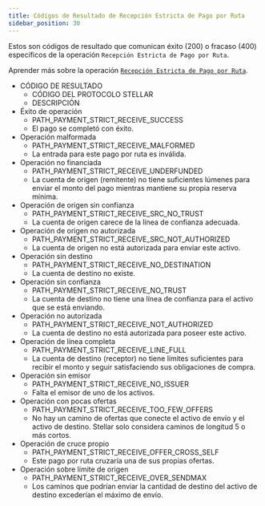 ```yaml
---
title: Códigos de Resultado de Recepción Estricta de Pago por Ruta
sidebar_position: 30
---
```



Estos son códigos de resultado que comunican éxito (200) o fracaso (400) específicos de la operación `Recepción Estricta de Pago por Ruta`.

Aprender más sobre la operación [`Recepción Estricta de Pago por Ruta`](../../../../../../../learn/fundamentals/transactions/list-of-operations.mdx#path-payment-strict-receive).

<AttributeTable>

- CÓDIGO DE RESULTADO
  - CÓDIGO DEL PROTOCOLO STELLAR
  - DESCRIPCIÓN
- Éxito de operación
  - PATH_PAYMENT_STRICT_RECEIVE_SUCCESS
  - El pago se completó con éxito.
- Operación malformada
  - PATH_PAYMENT_STRICT_RECEIVE_MALFORMED
  - La entrada para este pago por ruta es inválida.
- Operación no financiada
  - PATH_PAYMENT_STRICT_RECEIVE_UNDERFUNDED
  - La cuenta de origen (remitente) no tiene suficientes lúmenes para enviar el monto del pago mientras mantiene su propia reserva mínima.
- Operación de origen sin confianza
  - PATH_PAYMENT_STRICT_RECEIVE_SRC_NO_TRUST
  - La cuenta de origen carece de la línea de confianza adecuada.
- Operación de origen no autorizada
  - PATH_PAYMENT_STRICT_RECEIVE_SRC_NOT_AUTHORIZED
  - La cuenta de origen no está autorizada para enviar este activo.
- Operación sin destino
  - PATH_PAYMENT_STRICT_RECEIVE_NO_DESTINATION
  - La cuenta de destino no existe.
- Operación sin confianza
  - PATH_PAYMENT_STRICT_RECEIVE_NO_TRUST
  - La cuenta de destino no tiene una línea de confianza para el activo que se está enviando.
- Operación no autorizada
  - PATH_PAYMENT_STRICT_RECEIVE_NOT_AUTHORIZED
  - La cuenta de destino no está autorizada para poseer este activo.
- Operación de línea completa
  - PATH_PAYMENT_STRICT_RECEIVE_LINE_FULL
  - La cuenta de destino (receptor) no tiene límites suficientes para recibir el monto y seguir satisfaciendo sus obligaciones de compra.
- Operación sin emisor
  - PATH_PAYMENT_STRICT_RECEIVE_NO_ISSUER
  - Falta el emisor de uno de los activos.
- Operación con pocas ofertas
  - PATH_PAYMENT_STRICT_RECEIVE_TOO_FEW_OFFERS
  - No hay un camino de ofertas que conecte el activo de envío y el activo de destino. Stellar solo considera caminos de longitud 5 o más cortos.
- Operación de cruce propio
  - PATH_PAYMENT_STRICT_RECEIVE_OFFER_CROSS_SELF
  - Este pago por ruta cruzaría una de sus propias ofertas.
- Operación sobre límite de origen
  - PATH_PAYMENT_STRICT_RECEIVE_OVER_SENDMAX
  - Los caminos que podrían enviar la cantidad de destino del activo de destino excederían el máximo de envío.

</AttributeTable>
